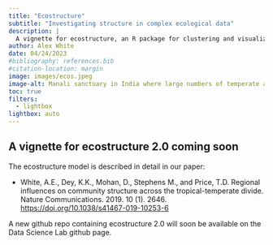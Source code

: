 ```yaml
---
title: "Ecostructure"
subtitle: "Investigating structure in complex ecological data"
description: |
  A vignette for ecostructure, an R package for clustering and visualization of ecological strucutre across local, regional, phylogenetic, and functional axes of assemblage diversity.  
author: Alex White
date: 04/24/2023
#bibliography: references.bib
#citation-location: margin
image: images/ecos.jpeg
image-alt: Manali sanctuary in India where large numbers of temperate and tropical birds converge to form complex ecological structure
toc: true
filters:
  - lightbox
lightbox: auto
---
```


## A vignette for ecostructure 2.0 coming soon

The ecostructure model is described in detail in our paper:  

* White, A.E., Dey, K.K., Mohan, D., Stephens M., and Price, T.D. Regional influences on community structure across the tropical-temperate divide. Nature Communications. 2019. 10 (1). 2646. [https://doi.org/10.1038/s41467-019-10253-6](https://doi.org/10.1038/s41467-019-10253-6)

A new github repo containing ecostructure 2.0 will soon be available on the Data Science Lab github page. 
